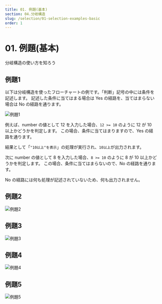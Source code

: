 ```yaml
---
title: 01. 例題(基本)
section: 04.分岐構造
slug: /selection/01-selection-examples-basic
order: 1
---
```



# 01. 例題(基本)

<p className="goal">分岐構造の使い方を知ろう</p>

## 例題1

以下は分岐構造を使ったフローチャートの例です。「判断」記号の中には条件を記述します。
記述した条件に当てはまる場合は Yes の経路を、当てはまらない場合は No の経路を通ります。

![例題1](./selection-example-001.svg)

例えば、number の値として 12 を入力した場合、```12 >= 10``` のように 12 が 10 以上かどうかを判定します。
この場合、条件に当てはまりますので、Yes の経路を通ります。

結果として「```"10以上"を表示```」の処理が実行され、```10以上```が出力されます。

<Question question = "変数 number = 12 の場合の実行結果" opened="true">
    <Answer
        imgSrc = "./selection-example-001_2.svg"
        answer = "10以上"
    />
</Question>

次に number の値として 8 を入力した場合、```8 >= 10``` のように 8 が 10 以上かどうかを判定します。
この場合、条件に当てはまらないので、No の経路を通ります。

No の経路には何も処理が記述されていないため、何も出力されません。

<Question question = "変数 number = 8 の場合の実行結果" opened="true">
    <Answer
        imgSrc = "./selection-example-001_1.svg"
        answer = " "
    />
</Question>

<Question question = "変数 number = 10 の場合の実行結果" opened="true">
    <Answer
        imgSrc = "./selection-example-001_2.svg"
        answer = "10以上"
    />
</Question>

## 例題2

![例題2](./selection-example-002.svg)

<Question question = "変数 number = 8 の場合の実行結果" opened="true">
    <Answer
        imgSrc = "./selection-example-002_1.svg"
        answer = "10以下"
    />
</Question>

<Question question = "変数 number = 10 の場合の実行結果" opened="true">
    <Answer
        imgSrc = "./selection-example-002_1.svg"
        answer = "10以下"
    />
</Question>

<Question question = "変数 number = 12 の場合の実行結果" opened="true">
    <Answer
        imgSrc = "./selection-example-002_2.svg"
        answer = ""
    />
</Question>

## 例題3

![例題3](./selection-example-003.svg)

<Question question = "変数 stock = 10 の場合の実行結果" opened="true">
    <Answer
        imgSrc = "./selection-example-003_1.svg"
        answer = "在庫あり"
    />
</Question>

<Question question = "変数 stock = 0 の場合の実行結果" opened="true">
    <Answer
        imgSrc = "./selection-example-003_2.svg"
        answer = ""
    />
</Question>

<Question question = "変数 stock = -5 の場合の実行結果" opened="true">
    <Answer
        imgSrc = "./selection-example-003_2.svg"
        answer = "在庫なし"
    />
</Question>

## 例題4

![例題4](./selection-example-004.svg)

<Question question = "変数 number = 8 の場合の実行結果" opened="true">
    <Answer
        imgSrc = "./selection-example-004_1.svg"
        answer = "16"
    />
</Question>

<Question question = "変数 number = 9 の場合の実行結果" opened="true">
    <Answer
        imgSrc = "./selection-example-004_2.svg"
        answer = "27"
    />
</Question>

<Question question = "変数 number = 13 の場合の実行結果" opened="true">
    <Answer
        imgSrc = "./selection-example-004_2.svg"
        answer = "39"
    />
</Question>

## 例題5
![例題5](./selection-example-005.svg)

<Question question = "変数 number = 12 の場合の実行結果" opened="true">
    <Answer
        imgSrc = "./selection-example-005_1.svg"
        answer = 
            "2で割り切れる
            3で割り切れる"
    />
</Question>

<Question question = "変数 number = 14 の場合の実行結果" opened="true">
    <Answer
        imgSrc = "./selection-example-005_2.svg"
        answer = "2で割り切れる"
    />
</Question>

<Question question = "変数 number = 21 の場合の実行結果" opened="true">
    <Answer
        imgSrc = "./selection-example-005_3.svg"
        answer = "3で割り切れる"
    />
</Question>

<Question question = "変数 number = 11 の場合の実行結果" opened="true">
    <Answer
        imgSrc = "./selection-example-005_4.svg"
        answer = ""
    />
</Question>